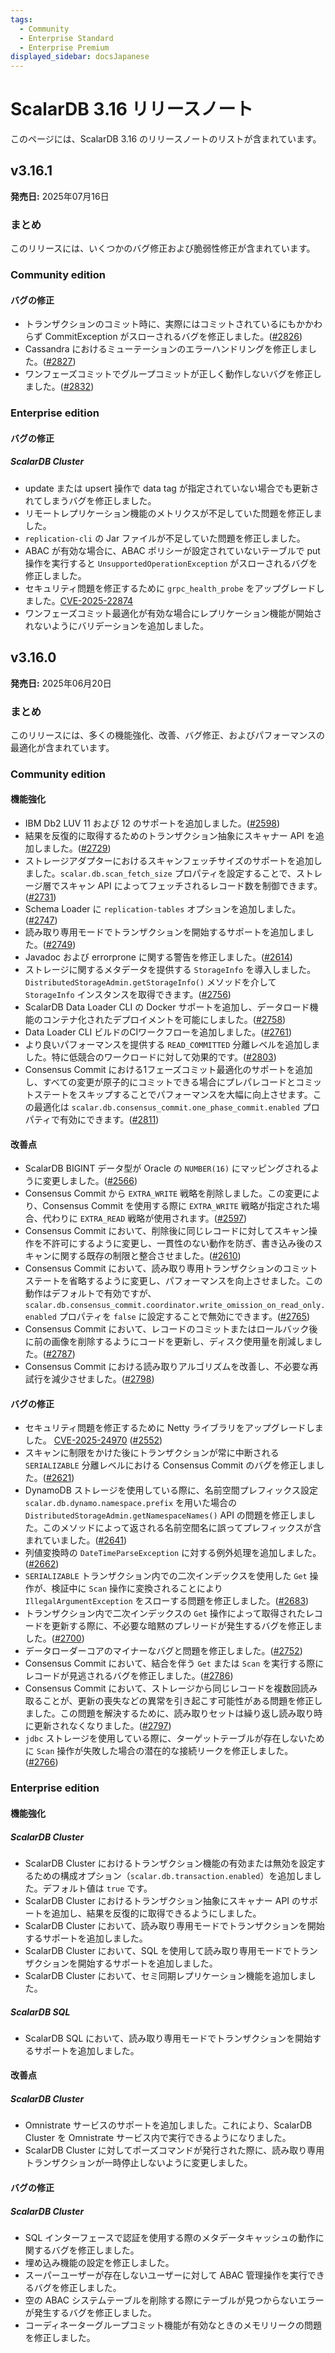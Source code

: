 ```yaml
---
tags:
  - Community
  - Enterprise Standard
  - Enterprise Premium
displayed_sidebar: docsJapanese
---
```


# ScalarDB 3.16 リリースノート


<TranslationBanner />

このページには、ScalarDB 3.16 のリリースノートのリストが含まれています。

## v3.16.1

**発売日:** 2025年07月16日

### まとめ

このリリースには、いくつかのバグ修正および脆弱性修正が含まれています。

### Community edition

#### バグの修正

- トランザクションのコミット時に、実際にはコミットされているにもかかわらず CommitException がスローされるバグを修正しました。([#2826](https://github.com/scalar-labs/scalardb/pull/2826))
- Cassandra におけるミューテーションのエラーハンドリングを修正しました。([#2827](https://github.com/scalar-labs/scalardb/pull/2827))
- ワンフェーズコミットでグループコミットが正しく動作しないバグを修正しました。([#2832](https://github.com/scalar-labs/scalardb/pull/2832))

### Enterprise edition

#### バグの修正

##### ScalarDB Cluster

- update または upsert 操作で data tag が指定されていない場合でも更新されてしまうバグを修正しました。
- リモートレプリケーション機能のメトリクスが不足していた問題を修正しました。
- `replication-cli` の Jar ファイルが不足していた問題を修正しました。
- ABAC が有効な場合に、ABAC ポリシーが設定されていないテーブルで put 操作を実行すると `UnsupportedOperationException` がスローされるバグを修正しました。
- セキュリティ問題を修正するために `grpc_health_probe` をアップグレードしました。[CVE-2025-22874](https://github.com/advisories/GHSA-6f52-wpx2-hvf2 "CVE-2025-22874")
- ワンフェーズコミット最適化が有効な場合にレプリケーション機能が開始されないようにバリデーションを追加しました。

## v3.16.0

**発売日:** 2025年06月20日

### まとめ

このリリースには、多くの機能強化、改善、バグ修正、およびパフォーマンスの最適化が含まれています。

### Community edition

#### 機能強化

- IBM Db2 LUV 11 および 12 のサポートを追加しました。([#2598](https://github.com/scalar-labs/scalardb/pull/2598))
- 結果を反復的に取得するためのトランザクション抽象にスキャナー API を追加しました。([#2729](https://github.com/scalar-labs/scalardb/pull/2729))
- ストレージアダプターにおけるスキャンフェッチサイズのサポートを追加しました。`scalar.db.scan_fetch_size` プロパティを設定することで、ストレージ層でスキャン API によってフェッチされるレコード数を制御できます。([#2731](https://github.com/scalar-labs/scalardb/pull/2731))
- Schema Loader に `replication-tables` オプションを追加しました。([#2747](https://github.com/scalar-labs/scalardb/pull/2747))
- 読み取り専用モードでトランザクションを開始するサポートを追加しました。([#2749](https://github.com/scalar-labs/scalardb/pull/2749))
- Javadoc および errorprone に関する警告を修正しました。([#2614](https://github.com/scalar-labs/scalardb/pull/2614))
- ストレージに関するメタデータを提供する `StorageInfo` を導入しました。`DistributedStorageAdmin.getStorageInfo()` メソッドを介して `StorageInfo` インスタンスを取得できます。([#2756](https://github.com/scalar-labs/scalardb/pull/2756))
- ScalarDB Data Loader CLI の Docker サポートを追加し、データロード機能のコンテナ化されたデプロイメントを可能にしました。([#2758](https://github.com/scalar-labs/scalardb/pull/2758))
- Data Loader CLI ビルドのCIワークフローを追加しました。([#2761](https://github.com/scalar-labs/scalardb/pull/2761))
- より良いパフォーマンスを提供する `READ_COMMITTED` 分離レベルを追加しました。特に低競合のワークロードに対して効果的です。([#2803](https://github.com/scalar-labs/scalardb/pull/2803))
- Consensus Commit における1フェーズコミット最適化のサポートを追加し、すべての変更が原子的にコミットできる場合にプレパレコードとコミットステートをスキップすることでパフォーマンスを大幅に向上させます。この最適化は `scalar.db.consensus_commit.one_phase_commit.enabled` プロパティで有効にできます。([#2811](https://github.com/scalar-labs/scalardb/pull/2811))

#### 改善点

- ScalarDB BIGINT データ型が Oracle の `NUMBER(16)` にマッピングされるように変更しました。([#2566](https://github.com/scalar-labs/scalardb/pull/2566))
- Consensus Commit から `EXTRA_WRITE` 戦略を削除しました。この変更により、Consensus Commit を使用する際に `EXTRA_WRITE` 戦略が指定された場合、代わりに `EXTRA_READ` 戦略が使用されます。([#2597](https://github.com/scalar-labs/scalardb/pull/2597))
- Consensus Commit において、削除後に同じレコードに対してスキャン操作を不許可にするように変更し、一貫性のない動作を防ぎ、書き込み後のスキャンに関する既存の制限と整合させました。([#2610](https://github.com/scalar-labs/scalardb/pull/2610))
- Consensus Commit において、読み取り専用トランザクションのコミットステートを省略するように変更し、パフォーマンスを向上させました。この動作はデフォルトで有効ですが、`scalar.db.consensus_commit.coordinator.write_omission_on_read_only.enabled` プロパティを `false` に設定することで無効にできます。([#2765](https://github.com/scalar-labs/scalardb/pull/2765))
- Consensus Commit において、レコードのコミットまたはロールバック後に前の画像を削除するようにコードを更新し、ディスク使用量を削減しました。([#2787](https://github.com/scalar-labs/scalardb/pull/2787))
- Consensus Commit における読み取りアルゴリズムを改善し、不必要な再試行を減少させました。([#2798](https://github.com/scalar-labs/scalardb/pull/2798))

#### バグの修正

- セキュリティ問題を修正するために Netty ライブラリをアップグレードしました。 [CVE-2025-24970](https://github.com/advisories/GHSA-4g8c-wm8x-jfhw "CVE-2025-24970") ([#2552](https://github.com/scalar-labs/scalardb/pull/2552))
- スキャンに制限をかけた後にトランザクションが常に中断される `SERIALIZABLE` 分離レベルにおける Consensus Commit のバグを修正しました。([#2621](https://github.com/scalar-labs/scalardb/pull/2621))
- DynamoDB ストレージを使用している際に、名前空間プレフィックス設定 `scalar.db.dynamo.namespace.prefix` を用いた場合の `DistributedStorageAdmin.getNamespaceNames()` API の問題を修正しました。このメソッドによって返される名前空間名に誤ってプレフィックスが含まれていました。([#2641](https://github.com/scalar-labs/scalardb/pull/2641))
- 列値変換時の `DateTimeParseException` に対する例外処理を追加しました。([#2662](https://github.com/scalar-labs/scalardb/pull/2662))
- `SERIALIZABLE` トランザクション内での二次インデックスを使用した `Get` 操作が、検証中に `Scan` 操作に変換されることにより `IllegalArgumentException` をスローする問題を修正しました。([#2683](https://github.com/scalar-labs/scalardb/pull/2683))
- トランザクション内で二次インデックスの `Get` 操作によって取得されたレコードを更新する際に、不必要な暗黙のプレリードが発生するバグを修正しました。([#2700](https://github.com/scalar-labs/scalardb/pull/2700))
- データローダーコアのマイナーなバグと問題を修正しました。([#2752](https://github.com/scalar-labs/scalardb/pull/2752))
- Consensus Commit において、結合を伴う `Get` または `Scan` を実行する際にレコードが見逃されるバグを修正しました。([#2786](https://github.com/scalar-labs/scalardb/pull/2786))
- Consensus Commit において、ストレージから同じレコードを複数回読み取ることが、更新の喪失などの異常を引き起こす可能性がある問題を修正しました。この問題を解決するために、読み取りセットは繰り返し読み取り時に更新されなくなりました。([#2797](https://github.com/scalar-labs/scalardb/pull/2797))
- `jdbc` ストレージを使用している際に、ターゲットテーブルが存在しないために `Scan` 操作が失敗した場合の潜在的な接続リークを修正しました。([#2766](https://github.com/scalar-labs/scalardb/pull/2766))

### Enterprise edition

#### 機能強化

##### ScalarDB Cluster

- ScalarDB Cluster におけるトランザクション機能の有効または無効を設定するための構成オプション（`scalar.db.transaction.enabled`）を追加しました。デフォルト値は `true` です。
- ScalarDB Cluster におけるトランザクション抽象にスキャナー API のサポートを追加し、結果を反復的に取得できるようにしました。
- ScalarDB Cluster において、読み取り専用モードでトランザクションを開始するサポートを追加しました。
- ScalarDB Cluster において、SQL を使用して読み取り専用モードでトランザクションを開始するサポートを追加しました。
- ScalarDB Cluster において、セミ同期レプリケーション機能を追加しました。

##### ScalarDB SQL

- ScalarDB SQL において、読み取り専用モードでトランザクションを開始するサポートを追加しました。

#### 改善点

##### ScalarDB Cluster

- Omnistrate サービスのサポートを追加しました。これにより、ScalarDB Cluster を Omnistrate サービス内で実行できるようになりました。
- ScalarDB Cluster に対してポーズコマンドが発行された際に、読み取り専用トランザクションが一時停止しないように変更しました。

#### バグの修正

##### ScalarDB Cluster

- SQL インターフェースで認証を使用する際のメタデータキャッシュの動作に関するバグを修正しました。
- 埋め込み機能の設定を修正しました。
- スーパーユーザーが存在しないユーザーに対して ABAC 管理操作を実行できるバグを修正しました。
- 空の ABAC システムテーブルを削除する際にテーブルが見つからないエラーが発生するバグを修正しました。
- コーディネーターグループコミット機能が有効なときのメモリリークの問題を修正しました。
